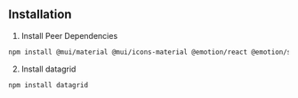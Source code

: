 
<Head>
  <title>DataGrid - Installation</title>
</Head>

## Installation

1. Install Peer Dependencies

```bash
npm install @mui/material @mui/icons-material @emotion/react @emotion/styled react-table
```

2. Install datagrid

```bash
npm install datagrid
```
